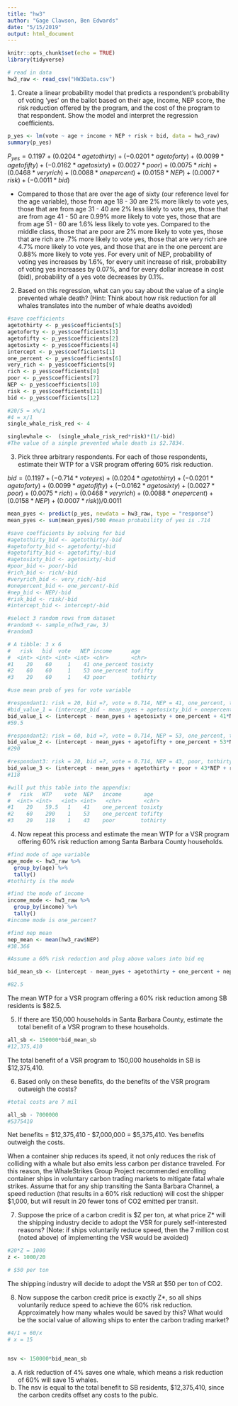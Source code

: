```yaml
---
title: "hw3"
author: "Gage Clawson, Ben Edwards"
date: "5/15/2019"
output: html_document
---
```


```r
knitr::opts_chunk$set(echo = TRUE)
library(tidyverse)
```


```r
# read in data
hw3_raw <- read_csv("HW3Data.csv")
```


1. Create a linear probability model that predicts a respondent’s probability of voting ‘yes’ on the ballot based on their age, income, NEP score, the risk reduction offered by the program, and the cost of the program to that respondent. Show the model and interpret the regression coefficients.

```r
p_yes <- lm(vote ~ age + income + NEP + risk + bid, data = hw3_raw)
summary(p_yes)
```

$P_{yes} = 0.1197 + (0.0204*agetothirty) + (-0.0201*agetoforty) + (0.0099*agetofifty) + (-0.0162*agetosixty) + (0.0027*poor) + (0.0075*rich) + (0.0468*veryrich) + (0.0088*onepercent) + (0.0158*NEP) + (0.0007*risk) + (-0.0011*bid)$

- Compared to those that are over the age of sixty (our reference level for the age variable), those from age 18 - 30 are 2% more likely to vote yes, those that are from age 31 - 40 are 2% less likely to vote yes, those that are from age 41 - 50 are 0.99% more likely to vote yes, those that are from age 51 - 60 are 1.6% less likely to vote yes. Compared to the middle class, those that are poor are 2% more likely to vote yes, those that are rich are .7% more likely to vote yes, those that are very rich are 4.7% more likely to vote yes, and those that are in the one percent are 0.88% more likely to vote yes. For every unit of NEP, probability of voting yes increases by 1.6%, for every unit increase of risk, probability of voting yes increases by 0.07%, and for every dollar increase in cost (bid), probability of a yes vote decreases by 0.1%.

2. Based on this regression, what can you say about the value of a single prevented whale death? (Hint: Think about how risk reduction for all whales translates into the number of whale deaths avoided)

```r
#save coefficients 
agetothirty <- p_yes$coefficients[5]
agetoforty <- p_yes$coefficients[3]
agetofifty <- p_yes$coefficients[2]
agetosixty <- p_yes$coefficients[4]
intercept <- p_yes$coefficients[1]
one_percent <- p_yes$coefficients[6]
very_rich <- p_yes$coefficients[9]
rich <- p_yes$coefficients[8]
poor <- p_yes$coefficients[7]
NEP <- p_yes$coefficients[10]
risk <- p_yes$coefficients[11]
bid <- p_yes$coefficients[12]

#20/5 = x%/1
#4 = x/1
single_whale_risk_red <- 4

singlewhale <-  (single_whale_risk_red*risk)*(1/-bid)
#The value of a single prevented whale death is $2.7834. 

```


3. Pick three arbitrary respondents. For each of those respondents, estimate their WTP for a VSR program offering 60% risk reduction. 

$bid = (0.1197 + (-0.714*voteyes) + (0.0204*agetothirty) + (-0.0201*agetoforty) + (0.0099*agetofifty) + (-0.0162*agetosixty) + (0.0027*poor) + (0.0075*rich) + (0.0468*veryrich) + (0.0088*onepercent) + (0.0158*NEP) + (0.0007*risk))/0.0011$

```r
mean_pyes <- predict(p_yes, newdata = hw3_raw, type = "response")
mean_pyes <- sum(mean_pyes)/500 #mean probability of yes is .714 

#save coefficients by solving for bid 
#agetothirty_bid <- agetothirty/-bid
#agetoforty_bid <- agetoforty/-bid
#agetofifty_bid <- agetofifty/-bid
#agetosixty_bid <- agetosixty/-bid
#poor_bid <- poor/-bid
#rich_bid <- rich/-bid
#veryrich_bid <- very_rich/-bid
#onepercent_bid <- one_percent/-bid
#nep_bid <- NEP/-bid
#risk_bid <- risk/-bid
#intercept_bid <- intercept/-bid

#select 3 random rows from dataset
#random3 <- sample_n(hw3_raw, 3)
#random3

# A tibble: 3 x 6
#   risk   bid  vote   NEP income      age     
#  <int> <int> <int> <int> <chr>       <chr>   
#1    20    60     1    41 one_percent tosixty 
#2    60    60     1    53 one_percent tofifty 
#3    20    60     1    43 poor        tothirty

#use mean prob of yes for vote variable

#respondant1: risk = 20, bid =?, vote = 0.714, NEP = 41, one_percent, tosixty
#bid_value_1 = (intercept_bid - mean_pyes + agetosixty_bid + onepercent_bid + 41*nep_bid + risk_bid*20)
bid_value_1 <- (intercept - mean_pyes + agetosixty + one_percent + 41*NEP + risk*20)/-bid
#59.5

#respondant2: risk = 60, bid =?, vote = 0.714, NEP = 53, one_percent, tofifty
bid_value_2 <- (intercept - mean_pyes + agetofifty + one_percent + 53*NEP + risk*60)/-bid
#290

#respondant3: risk = 20, bid =?, vote = 0.714, NEP = 43, poor, tothirty
bid_value_3 <- (intercept - mean_pyes + agetothirty + poor + 43*NEP + risk*20)/-bid
#118

#will put this table into the appendix: 
#   risk   WTP    vote  NEP   income       age     
#  <int> <int>   <int> <int>   <chr>       <chr>   
#1    20    59.5   1    41    one_percent tosixty 
#2    60    290    1    53    one_percent tofifty 
#3    20    118    1    43    poor        tothirty

```


4. Now repeat this process and estimate the mean WTP for a VSR program offering 60% risk reduction among Santa Barbara County households.

```r
#find mode of age variable
age_mode <- hw3_raw %>%
  group_by(age) %>%
  tally()
#tothirty is the mode

#find the mode of income 
income_mode <- hw3_raw %>%
  group_by(income) %>%
  tally()
#income mode is one_percent? 

#find nep mean 
nep_mean <- mean(hw3_raw$NEP)
#38.366

#Assume a 60% risk reduction and plug above values into bid eq

bid_mean_sb <- (intercept - mean_pyes + agetothirty + one_percent + nep_mean*NEP + risk*60)/-bid

#82.5
```

The mean WTP for a VSR program offering a 60% risk reduction among SB residents is $82.5. 

5. If there are 150,000 households in Santa Barbara County, estimate the total benefit of a VSR program to these households.

```r
all_sb <- 150000*bid_mean_sb  
#12,375,410
```

The total benefit of a VSR program to 150,000 households in SB is $12,375,410. 

6. Based only on these benefits, do the benefits of the VSR program outweigh the costs?

```r
#total costs are 7 mil

all_sb - 7000000
#5375410

```
Net benefits = $12,375,410 - $7,000,000 = $5,375,410. Yes benefits outweigh the costs. 


When a container ship reduces its speed, it not only reduces the risk of colliding with a whale but also emits less carbon per distance traveled. For this reason, the WhaleStrikes Group Project recommended enrolling container ships in voluntary carbon trading markets to mitigate fatal whale strikes. Assume that for any ship transiting the Santa Barbara Channel, a speed reduction (that results in a 60% risk reduction) will cost the shipper $1,000, but will result in 20 fewer tons of CO2 emitted per transit.

7. Suppose the price of a carbon credit is $Z per ton, at what price Z* will the shipping industry decide to adopt the VSR for purely self-interested reasons? (Note: if ships voluntarily reduce speed, then the 7 million cost (noted above) of implementing the VSR would be avoided)

```r
#20*Z = 1000
z <- 1000/20

# $50 per ton
```
The shipping industry will decide to adopt the VSR at $50 per ton of CO2. 


8. Now suppose the carbon credit price is exactly Z*, so all ships voluntarily reduce speed to achieve the 60% risk reduction. Approximately how many whales would be saved by this? What would be the social value of allowing ships to enter the carbon trading market?

```r
#4/1 = 60/x
# x = 15


nsv <- 150000*bid_mean_sb 

```

a. A risk reduction of 4% saves one whale, which means a risk reduction of 60% will save 15 whales. 
b. The nsv is equal to the total benefit to SB residents, $12,375,410, since the carbon credits offset any costs to the publc. 


 


